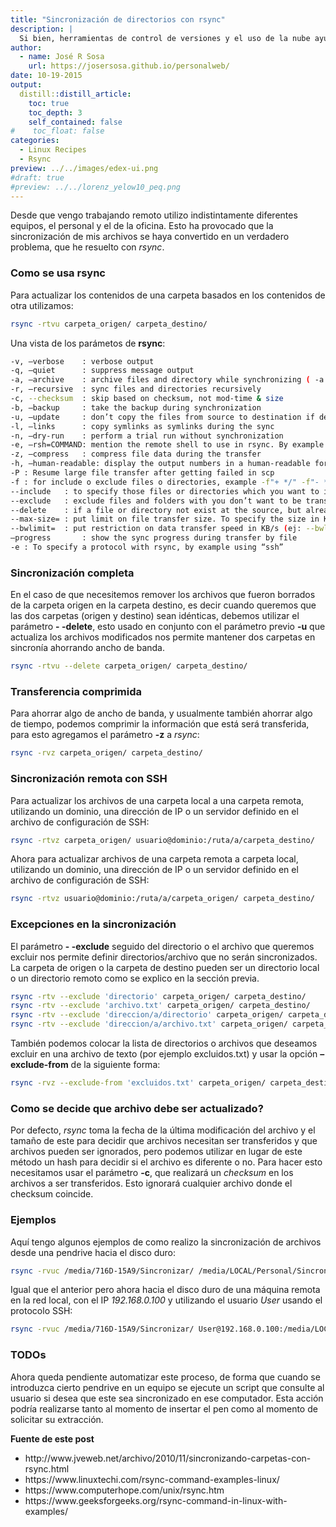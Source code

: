 ```yaml
---
title: "Sincronización de directorios con rsync"
description: |
  Si bien, herramientas de control de versiones y el uso de la nube ayudan a centralizar nuestra información, no todo está en la nube y la sincronización de archivos entre diferentes equipos y ambientes de trabajo puede convertirse en un problema, para eso podemos usar rsync.
author:
  - name: José R Sosa
    url: https://josersosa.github.io/personalweb/
date: 10-19-2015
output:
  distill::distill_article:
    toc: true
    toc_depth: 3
    self_contained: false
#    toc_float: false
categories:
  - Linux Recipes
  - Rsync
preview: ../../images/edex-ui.png
#draft: true
#preview: ../../lorenz_yelow10_peq.png
---
```



Desde que vengo trabajando remoto utilizo indistintamente diferentes equipos, el personal y el de la oficina. Esto ha provocado que la sincronización de mis archivos se haya convertido en un verdadero problema, que he resuelto con *rsync*.  

### Como se usa rsync

Para actualizar los contenidos de una carpeta basados en los contenidos de otra utilizamos:

```bash
rsync -rtvu carpeta_origen/ carpeta_destino/ 
```

Una vista de los parámetos de **rsync**:

```bash
-v, –verbose	: verbose output
-q, –quiet		: suppress message output
-a, –archive	: archive files and directory while synchronizing ( -a equal to following options -rlptgoD)
-r, –recursive	: sync files and directories recursively
-c, --checksum	: skip based on checksum, not mod-time & size
-b, –backup		: take the backup during synchronization
-u, –update		: don’t copy the files from source to destination if destination files are newer
-l, –links		: copy symlinks as symlinks during the sync
-n, –dry-run	: perform a trial run without synchronization
-e, –rsh=COMMAND: mention the remote shell to use in rsync. By example use '-e ssh'
-z, –compress	: compress file data during the transfer
-h, –human-readable: display the output numbers in a human-readable format
-P : Resume large file transfer after getting failed in scp
-f : for include o exclude files o directories, example -f"+ */" -f"- *" for sync the directory structure without copying files
--include	: to specify those files or directories which you want to include in your sync 
--exclude	: exclude files and folders with you don’t want to be transferred.
--delete	: if a file or directory not exist at the source, but already exists at the destination, delete that existing file/directory at the target
--max-size=	: put limit on file transfer size. To specify the size in KB use K, MB use M and for GB use G (ej: --max-size='500K')
--bwlimit=	: put restriction on data transfer speed in KB/s (ej: --bwlimit=600)
–progress		: show the sync progress during transfer by file
-e : To specify a protocol with rsync, by example using “ssh”
```



### Sincronización completa

En el caso de que necesitemos remover los archivos que fueron borrados de la carpeta origen en la carpeta destino, es decir cuando queremos que las dos carpetas (origen y destino) sean idénticas, debemos utilizar el parámetro **- -delete**, esto usado en conjunto con el parámetro previo **-u** que actualiza los archivos modificados nos permite mantener dos carpetas en sincronía ahorrando ancho de banda. 

```bash
rsync -rtvu --delete carpeta_origen/ carpeta_destino/
```

### Transferencia comprimida

Para ahorrar algo de ancho de banda, y usualmente también ahorrar algo de tiempo, podemos comprimir la información que está será transferida, para esto agregamos el parámetro **-z** a _rsync_:

```bash
rsync -rvz carpeta_origen/ carpeta_destino/ 
```

### Sincronización remota con SSH

Para actualizar los archivos de una carpeta local a una carpeta remota, utilizando un dominio, una dirección de IP o un servidor definido en el archivo de configuración de SSH:

```bash
rsync -rtvz carpeta_origen/ usuario@dominio:/ruta/a/carpeta_destino/
```

Ahora para actualizar archivos de una carpeta remota a carpeta local, utilizando un dominio, una dirección de IP o un servidor definido en el archivo de configuración de SSH:

```bash
rsync -rtvz usuario@dominio:/ruta/a/carpeta_origen/ carpeta_destino/
```

### Excepciones en la sincronización

El parámetro **- -exclude** seguido del directorio o el archivo que queremos excluir nos permite definir directorios/archivo que no serán sincronizados. La carpeta de origen o la carpeta de destino pueden ser un directorio local o un directorio remoto como se explico en la sección previa.

```bash
rsync -rtv --exclude 'directorio' carpeta_origen/ carpeta_destino/
rsync -rtv --exclude 'archivo.txt' carpeta_origen/ carpeta_destino/
rsync -rtv --exclude 'direccion/a/directorio' carpeta_origen/ carpeta_destino/
rsync -rtv --exclude 'direccion/a/archivo.txt' carpeta_origen/ carpeta_destino/ 
```

También podemos colocar la lista de directorios o archivos que deseamos excluir en una archivo de texto (por ejemplo excluidos.txt) y usar la opción **--exclude-from** de la siguiente forma: 

```bash
rsync -rvz --exclude-from 'excluidos.txt' carpeta_origen/ carpeta_destino/
```

### Como se decide que archivo debe ser actualizado?

Por defecto, _rsync_ toma la fecha de la última modificación del archivo y el tamaño de este para decidir que archivos necesitan ser transferidos y que archivos pueden ser ignorados, pero podemos utilizar en lugar de este método un hash para decidir si el archivo es diferente o no. Para hacer esto necesitamos usar el parámetro **-c**, que realizará un _checksum_ en los archivos a ser transferidos. Esto ignorará cualquier archivo donde el checksum coincide. 

### Ejemplos

Aquí tengo algunos ejemplos de como realizo la sincronización de archivos desde una pendrive hacia el disco duro:

```bash
rsync -rvuc /media/716D-15A9/Sincronizar/ /media/LOCAL/Personal/Sincronizar/
```

Igual que el anterior pero ahora hacia el disco duro de una máquina remota en la red local, con el IP *192.168.0.100* y utilizando el usuario *User* usando el protocolo SSH:

```bash
rsync -rvuc /media/716D-15A9/Sincronizar/ User@192.168.0.100:/media/LOCAL/Personal/Sincronizar/
```

### TODOs

Ahora queda pendiente automatizar este proceso, de forma que cuando se introduzca cierto pendrive en un equipo se ejecute un script que consulte al usuario si desea que este sea sincronizado en ese computador. Esta acción podría realizarse tanto al momento de insertar el pen como al momento de solicitar su extracción.

**Fuente de este post**

- http://www.jveweb.net/archivo/2010/11/sincronizando-carpetas-con-rsync.html
- https://www.linuxtechi.com/rsync-command-examples-linux/
- https://www.computerhope.com/unix/rsync.htm
- https://www.geeksforgeeks.org/rsync-command-in-linux-with-examples/